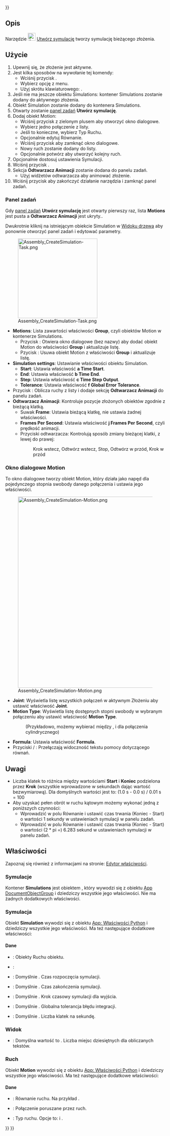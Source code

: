 <languages/>
{{UnfinishedDocu{{#translation:}}}}

{{Docnav/pl
|[[Assembly_CreateView/pl|Utwórz widok rozłożenia]]
|[[Assembly_CreateBom/pl|Utwórz Zestawienie materiałów]]
|[[Assembly_Workbench/pl|środowisko pracy Złożenie]]
|IconL=Assembly_CreateView.svg
|IconR=Assembly_CreateBom.svg
|IconC=Workbench_Assembly.svg
}}

{{GuiCommand/pl
|Name=Assembly CreateSimulation
|Name/pl=Złożenie: Utwórz symulację
|MenuLocation=Złożenie → Utwórz symulację
|Workbenches=[[Assembly_Workbench/pl|Złożenie]]
|Shortcut={{KEY|S}}
|Version=1.1
|SeeAlso=
}}

<span id="Description"></span>
==Opis==

Narzędzie [[Image:Assembly_CreateSimulation.svg|24px]] [[Assembly_CreateSimulation/pl|Utwórz symulację]] tworzy symulację bieżącego złożenia.

<span id="Usage"></span>
==Użycie==

# Upewnij się, że złożenie jest aktywne.
# Jest kilka sposobów na wywołanie tej komendy:
#* Wciśnij przycisk {{Button|[[Image:Assembly_CreateSimulation.svg|16px]] [[Assembly_CreateSimulation/pl|Utwórz symulację]]}}.
#* Wybierz opcję {{MenuCommand|Złożenie → [[Image:Assembly_CreateSimulation.svg|16px]] Utwórz symulację}} z menu.
#* Użyj skrótu klawiaturowego: {{KEY|S}}.
# Jeśli nie ma jeszcze obiektu Simulations: kontener Simulations zostanie dodany do aktywnego złożenia.
# Obiekt Simulation zostanie dodany do kontenera Simulations.
# Otwarty zostanie [[Task_panel/pl|panel zadań]] '''Utwórz symulację'''.
# Dodaj obiekt Motion:
#* Wciśnij przycisk z zielonym plusem aby otworzyć okno dialogowe.
#* Wybierz jedno połączenie z listy.
#* Jeśli to konieczne, wybierz Typ Ruchu.
#* Opcjonalnie edytuj Równanie.
#* Wciśnij przycisk {{Button|OK}} aby zamknąć okno dialogowe.
#* Nowy ruch zostanie dodany do listy.
#* Opcjonalnie potwórz aby utworzyć kolejny ruch.
# Opcjonalnie dostosuj ustawienia Symulacji.
# Wciśnij przycisk {{Button|Generuj}}.
# Sekcja '''Odtwarzacz Animacji''' zostanie dodana do panelu zadań.
#* Użyj widżetów odtwarzacza aby animować złożenie.
# Wciśnij przycisk {{Button|OK}} aby zakończyć działanie narzędzia i zamknąć panel zadań.

<span id="Task_panel"></span>
===Panel zadań===

Gdy [[Task_panel/pl|panel zadań]] '''Utwórz symulację''' jest otwarty pierwszy raz, lista '''Motions''' jest pusta a '''Odtwarzacz Animacji''' jest ukryty..

Dwukrotnie kliknij na istniejącym obiekcie Simulation w [[Tree_view/pl|Widoku drzewa]] aby ponownie otworzyć panel zadań i edytować parametry.

[[Image:Assembly_CreateSimulation-Task.png|250px]]

* '''Motions''': Lista zawartości właściwości '''Group''', czyli obiektów Motion w kontenerze Simulations.
** Przycisk {{Button|[[Image:List-add.svg|16px]]}}: Otwiera okno dialogowe (bez nazwy) aby dodać obiekt Motion do właściwości '''Group''' i aktualizuje listę.
** Pzycisk {{Button|[[Image:Edit-delete.svg|16px]]}}: Usuwa obiekt Motion z właściwości '''Group''' i aktualizuje listę.
* '''Simulation settings''': Ustawianie właściwości obiektu Simulation.
** '''Start''': Ustawia właściwość '''a Time Start'''.
** '''End''': Ustawia właściwość '''b Time End'''.
** '''Step''': Ustawia właściwość '''c Time Step Output'''.
** '''Tolerance''': Ustawia właściwość '''f Global Error Tolerance'''.
* Przycisk {{Button|Generate}}: Oblicza ruchy z listy i dodaje sekcję '''Odtwarzacz Animacji''' do panelu zadań.
* '''Odtwarzacz Animacji''': Kontroluje pozycje złożonych obiektów zgodnie z bieżącą klatką.
** Suwak '''Frame''': Ustawia bieżącą klatkę, nie ustawia żadnej właściwości.
** '''Frames Per Second''': Ustawia właściwość '''j Frames Per Second''', czyli prędkość animacji.
** Przyciski odtwarzacza: Kontrolują sposób zmiany bieżącej klatki, z lewej do prawej:
**: Krok wstecz, Odtwórz wstecz, Stop, Odtwórz w przód, Krok w przód

<span id="Motion_dialog"></span>
===Okno dialogowe Motion===

To okno dialogowe tworzy obiekt Motion, który działa jako napęd dla pojedynczego stopnia swobody danego połączenia i ustawia jego właściwości.

[[Image:Assembly_CreateSimulation-Motion.png|600px]]

{{Caption|Dodatkowy tekst z pomocą pojawia się jeśli przycisk {{Button|Help}} jest wciśnięty.<br>(Nie zwracaj uwagi na wygląd przycisku {{Button|OK}}, jest aktywny i używalny)}}

* '''Joint''': Wyświetla listę wszystkich połączeń w aktywnym Złożeniu aby ustawić właściwość '''Joint'''.
* '''Motion Type''': Wyświetla listę dostępnych stopni swobody w wybranym połączeniu aby ustawić właściwość '''Motion Type'''.
*: (Przykładowo, możemy wybierać między {{Value|Angular}}, i {{Value|Linear}} dla połączenia cylindrycznego)
* '''Formula''': Ustawia właściwość '''Formula'''.
* Przyciski {{Button|Help}} / {{Button|Hide help}}: Przełączają widoczność tekstu pomocy dotyczącego równań.

<span id="Notes"></span>
==Uwagi==

* Liczba klatek to różnica między wartościami '''Start''' i '''Koniec''' podzielona przez '''Krok''' (wszystkie wprowadzone w sekundach dając wartość bezwymiarową). Dla domyślnych wartości jest to: (1.0 s - 0.0 s) / 0.01 s = 100 
* Aby uzyskać pełen obrót w ruchu kątowym możemy wykonać jedną z poniższych czynności:
** Wprowadzić {{Value|2 * pi * time}} w polu Równanie i ustawić czas trwania (Koniec - Start) o wartości 1 sekundy w ustawieniach symulacji w panelu zadań.
** Wprowadzić {{Value|1 * time}} w polu Równanie i ustawić czas trwania (Koniec - Start) o wartości (2 * pi =) 6.283 sekund w ustawieniach symulacji w panelu zadań.

<span id="Properties"></span>
==Właściwości==

Zapoznaj się również z informacjami na stronie: [[Property_editor/pl|Edytor właściwości]].

<span id="Simulations"></span>
===Symulacje===

Kontener '''Simulations''' jest obiektem {{Incode|Assembly::SimulationGroup}}, który wywodzi się z obiektu [[App_DocumentObjectGroup/pl|App DocumentObjectGroup]] i dziedziczy wszystkie jego właściwości. Nie ma żadnych dodatkowych właściwości.

<span id="Simulation"></span>
===Symulacja===

Obiekt '''Simulation''' wywodzi się z obiektu [[App_FeaturePython/pl|App: Właściwości Python]] i dziedziczy wszystkie jego właściwości. Ma też następujące dodatkowe właściwości:

<span id="Data"></span>
====Dane====

{{Properties_Title|Podstawowe}}

* {{PropertyData|Group|LinkList}}: Obiekty Ruchu obiektu.
* {{PropertyData|_ Group Touched|Bool|hidden}}:

{{Properties_Title|Symulacja}}

* {{PropertyData|a Czas początkowy|Czas}}: Domyślnie {{value|0,0 s}}. Czas rozpoczęcia symulacji.  
* {{PropertyData|b Czas końcowy|Czas}}: Domyślnie {{value|4,0 s}}. Czas zakończenia symulacji.  
* {{PropertyData|c Krok czasowy wyjściowy|Czas}}: Domyślnie {{value|0,01 s}}. Krok czasowy symulacji dla wyjścia.  
* {{PropertyData|f Globalna tolerancja błędu|Float}}: Domyślnie {{value|1e-06}}. Globalna tolerancja błędu integracji.  
* {{PropertyData|j Liczba klatek na sekundę|Integer}}: Domyślnie {{value|30}}. Liczba klatek na sekundę.

<span id="View"></span>
===Widok===

{{Properties_Title|Space}}

* {{PropertyView|Decimals|Integer}}: Domyślna wartość to {{value|9}}. Liczba miejsc dziesiętnych dla obliczanych tekstów.

<span id="Motion"></span>
===Ruch===

Obiekt '''Motion''' wywodzi się z obiektu [[App_FeaturePython/pl|App: Właściwości Python]] i dziedziczy wszystkie jego właściwości. Ma też następujące dodatkowe właściwości:

<span id="Data"></span>
====Dane====

{{Properties_Title|Ruch}}

* {{PropertyData|Równanie|String}}: Równanie ruchu. Na przykład {{Value|1.0*czas}}.  
* {{PropertyData|Połączenie|XLinkSubHidden}}: Połączenie poruszane przez ruch.  
* {{PropertyData|Typ Ruchu|Enumeration}}: Typ ruchu. Opcje to: {{Value|Kątowy}} i {{Value|Liniowy}}.


{{Docnav/pl
|[[Assembly_CreateView/pl|Utwórz widok rozłożenia]]
|[[Assembly_CreateBom/pl|Utwórz Zestawienie materiałów]]
|[[Assembly_Workbench/pl|środowisko pracy Złożenie]]
|IconL=Assembly_CreateView.svg
|IconR=Assembly_CreateBom.svg
|IconC=Workbench_Assembly.svg
}}

{{Assembly_Tools_navi{{#translation:}}}}
{{Userdocnavi{{#translation:}}}}